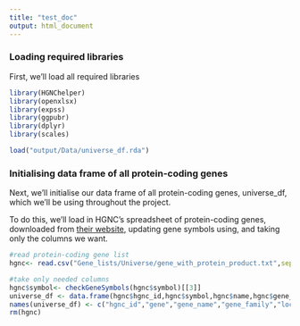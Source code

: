 ```yaml
---
title: "test_doc"
output: html_document
---
```

### Loading required libraries
First, we'll load all required libraries

```r
library(HGNChelper)
library(openxlsx)
library(expss)
library(ggpubr)
library(dplyr)
library(scales)

```

```r
load("output/Data/universe_df.rda")
```

### Initialising data frame of all protein-coding genes

Next, we'll initialise our data frame of all protein-coding genes, universe_df, which we'll be using throughout the project. 

To do this, we'll load in HGNC's spreadsheet of protein-coding genes, downloaded from [their website](https://www.genenames.org/cgi-bin/statistics), updating gene symbols using, and taking only the columns we want. 

```r
#read protein-coding gene list
hgnc<- read.csv("Gene_lists/Universe/gene_with_protein_product.txt",sep = "\t", comment.char = "#",stringsAsFactors = FALSE)

#take only needed columns
hgnc$symbol<- checkGeneSymbols(hgnc$symbol)[[3]]
universe_df <- data.frame(hgnc$hgnc_id,hgnc$symbol,hgnc$name,hgnc$gene_family,hgnc$location,hgnc$mgd_id)
names(universe_df) <- c("hgnc_id","gene","gene_name","gene_family","location","mgd_id")
rm(hgnc)

```

